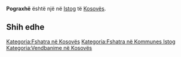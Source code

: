 {{Fshat në 
 | Emri                = Pograxhë
 | EmriAlt                = 
 | NAME_SHORT_FORM=      
 | NAME_GENERIC=      
 | NAME_SORT_NAME_RO=      POGRAXHE
 | FULL_NAME_RO = Pograxhë
 | FULL_NAME_ND_RO=Pograxhe
 | SORT_NAME_RG=POGRAXHE
 | FULL_NAME_RG=Pograxhë
 | FULL_NAME_ND_RG=Pograxhe
 | SRP_NAME_SHORT_FORM=      
 | SRP_NAME_GENERIC=      
 | SRP_NAME_SORT_NAME_RO=      
 | SRP_FULL_NAME_RO = 
 | SRP_FULL_NAME_ND_RO=
 | SRP_SORT_NAME_RG=
 | SRP_FULL_NAME_RG=
 | SRP_FULL_NAME_ND_RG=
 | Emri (Rasa dhanore) = 
 | Figura              = 
 | Shteti              = Kosovo
 | Komuna              = Istog
 | Kodi postar         = 
 | Sipërfaqja          = 

 | Popullsia           = 

 | Regj. i popullsisë  = 
 | Dend. e popullsisë  = 
 | Faqja zyrtare       = 
 <!--- Koordinatat ----> 
 | Gjerësia            = 42.429167
 | Gjatësia            = 21.582778
 | Lartësia            = 
}}
'''Pograxhë''' është një [[]] në [[Istog]] të [[Kosovës]].

<!-- == Gjeografia == -->
<!-- == Historia == -->
<!-- == Demografia == -->
== Shih edhe ==
{{Komuna Istog}}
{{Kosovo-Administrata-Cung}}

[[Kategoria:Fshatra në Kosovës]]
[[Kategoria:Fshatra në Kommunes Istog]]
[[Kategoria:Vendbanime në Kosovës]]